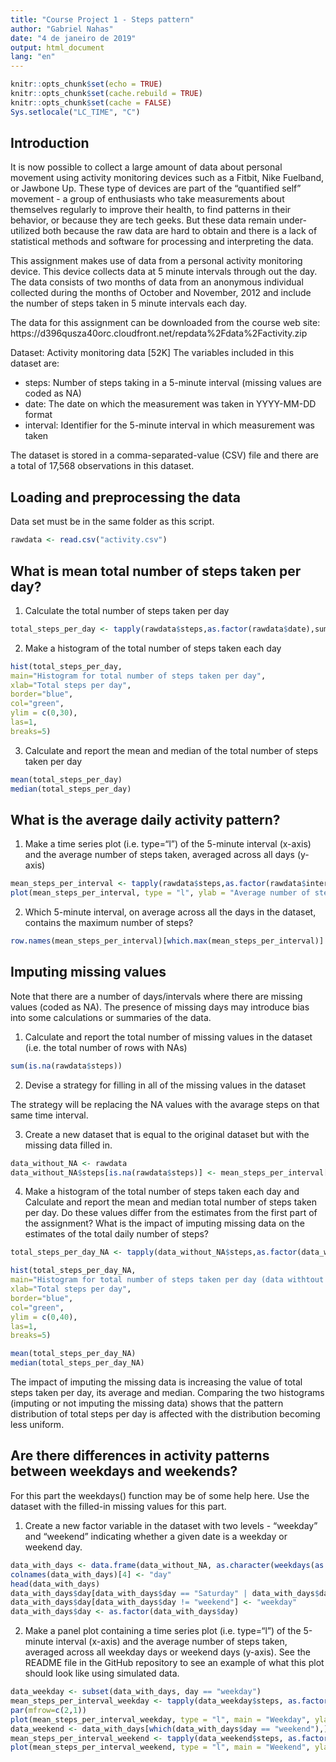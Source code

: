 ---
title: "Course Project 1 - Steps pattern"
author: "Gabriel Nahas"
date: "4 de janeiro de 2019"
output: html_document
lang: "en"
---

```{r setup, include=FALSE}
knitr::opts_chunk$set(echo = TRUE)
knitr::opts_chunk$set(cache.rebuild = TRUE)
knitr::opts_chunk$set(cache = FALSE)
Sys.setlocale("LC_TIME", "C")
```

## Introduction

It is now possible to collect a large amount of data about personal movement using activity monitoring devices such as a Fitbit, Nike Fuelband, or Jawbone Up. These type of devices are part of the "quantified self" movement - a group of enthusiasts who take measurements about themselves regularly to improve their health, to find patterns in their behavior, or because they are tech geeks. But these data remain under-utilized both because the raw data are hard to obtain and there is a lack of statistical methods and software for processing and interpreting the data.

This assignment makes use of data from a personal activity monitoring device. This device collects data at 5 minute intervals through out the day. The data consists of two months of data from an anonymous individual collected during the months of October and November, 2012 and include the number of steps taken in 5 minute intervals each day.

The data for this assignment can be downloaded from the course web site: https://d396qusza40orc.cloudfront.net/repdata%2Fdata%2Factivity.zip

Dataset: Activity monitoring data [52K]
The variables included in this dataset are:

* steps: Number of steps taking in a 5-minute interval (missing values are coded as \color{red}{\verb|NA|}NA)
* date: The date on which the measurement was taken in YYYY-MM-DD format
* interval: Identifier for the 5-minute interval in which measurement was taken

The dataset is stored in a comma-separated-value (CSV) file and there are a total of 17,568 observations in this dataset.


## Loading and preprocessing the data

Data set must be in the same folder as this script. 

```{r loading data}
rawdata <- read.csv("activity.csv")
```

## What is mean total number of steps taken per day?

1. Calculate the total number of steps taken per day

```{r total numbre of steps taken per day}
total_steps_per_day <- tapply(rawdata$steps,as.factor(rawdata$date),sum,na.rm=TRUE)
```

2. Make a histogram of the total number of steps taken each day
```{r histogram for the total number of steps taken per day}
hist(total_steps_per_day,
main="Histogram for total number of steps taken per day", 
xlab="Total steps per day", 
border="blue", 
col="green",
ylim = c(0,30),
las=1, 
breaks=5)
```

3. Calculate and report the mean and median of the total number of steps taken per day

```{r mean and median total number of steps taken per day}
mean(total_steps_per_day)
median(total_steps_per_day)
```

## What is the average daily activity pattern?

1. Make a time series plot (i.e. \color{red}{\verb|type = "l"|}type="l") of the 5-minute interval (x-axis) and the average number of steps taken, averaged across all days (y-axis)

```{r}
mean_steps_per_interval <- tapply(rawdata$steps,as.factor(rawdata$interval),mean,na.rm=TRUE)
plot(mean_steps_per_interval, type = "l", ylab = "Average number of steps taken", xlab = "5-minutes interval")
```

2. Which 5-minute interval, on average across all the days in the dataset, contains the maximum number of steps?

```{r}
row.names(mean_steps_per_interval)[which.max(mean_steps_per_interval)]
```

## Imputing missing values
Note that there are a number of days/intervals where there are missing values (coded as \color{red}{\verb|NA|}NA). The presence of missing days may introduce bias into some calculations or summaries of the data.

1. Calculate and report the total number of missing values in the dataset (i.e. the total number of rows with \color{red}{\verb|NA|}NAs)

```{r}
sum(is.na(rawdata$steps))
```

2. Devise a strategy for filling in all of the missing values in the dataset

The strategy will be replacing the NA values with the avarage steps on that same time interval.

3. Create a new dataset that is equal to the original dataset but with the missing data filled in.

```{r, imputing misisng data}
data_without_NA <- rawdata
data_without_NA$steps[is.na(rawdata$steps)] <- mean_steps_per_interval[as.character(rawdata$interval[is.na(rawdata$steps)])]

```

4. Make a histogram of the total number of steps taken each day and Calculate and report the mean and median total number of steps taken per day. Do these values differ from the estimates from the first part of the assignment? What is the impact of imputing missing data on the estimates of the total daily number of steps?

```{r}
total_steps_per_day_NA <- tapply(data_without_NA$steps,as.factor(data_without_NA$date),sum,na.rm=TRUE)
```

```{r}
hist(total_steps_per_day_NA,
main="Histogram for total number of steps taken per day (data withtout NA)", 
xlab="Total steps per day", 
border="blue", 
col="green",
ylim = c(0,40),
las=1, 
breaks=5)
```

```{r}
mean(total_steps_per_day_NA)
median(total_steps_per_day_NA)
```

The impact of imputing the missing data is increasing the value of total steps taken per day, its average and median. Comparing the two histograms (imputing or not imputing the missing data) shows that the pattern distribution of total steps per day is affected with the distribution becoming less uniform. 

## Are there differences in activity patterns between weekdays and weekends?

For this part the \color{red}{\verb|weekdays()|}weekdays() function may be of some help here. Use the dataset with the filled-in missing values for this part.

1. Create a new factor variable in the dataset with two levels - "weekday" and "weekend" indicating whether a given date is a weekday or weekend day.

```{r}
data_with_days <- data.frame(data_without_NA, as.character(weekdays(as.Date(rawdata$date))), stringsAsFactors = FALSE)
colnames(data_with_days)[4] <- "day"
head(data_with_days)
data_with_days$day[data_with_days$day == "Saturday" | data_with_days$day == "Sunday"] <- "weekend" 
data_with_days$day[data_with_days$day != "weekend"] <- "weekday" 
data_with_days$day <- as.factor(data_with_days$day)
```
    
2. Make a panel plot containing a time series plot (i.e. \color{red}{\verb|type = "l"|}type="l") of the 5-minute interval (x-axis) and the average number of steps taken, averaged across all weekday days or weekend days (y-axis). See the README file in the GitHub repository to see an example of what this plot should look like using simulated data.

```{r}
data_weekday <- subset(data_with_days, day == "weekday")
mean_steps_per_interval_weekday <- tapply(data_weekday$steps, as.factor(data_weekday$interval),mean,na.rm=TRUE)
par(mfrow=c(2,1))
plot(mean_steps_per_interval_weekday, type = "l", main = "Weekday", ylab = "Average number of steps", xlab = "5-minutes interval")
data_weekend <- data_with_days[which(data_with_days$day == "weekend"),]
mean_steps_per_interval_weekend <- tapply(data_weekend$steps, as.factor(data_weekend$interval),mean,na.rm=TRUE)
plot(mean_steps_per_interval_weekend, type = "l", main = "Weekend", ylab = "Average number of steps", xlab = "5-minutes interval")
```